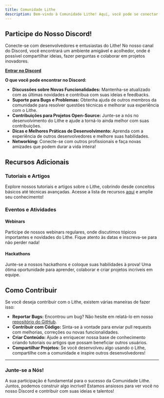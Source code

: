```yaml
---
title: Comunidade Lithe
description: Bem-vindo à Comunidade Lithe! Aqui, você pode se conectar com outros desenvolvedores, compartilhar ideias e contribuir para o crescimento do nosso framework. Nossa missão é criar um espaço colaborativo onde todos possam aprender e crescer juntos.
---
```


## Participe do Nosso Discord!

Conecte-se com desenvolvedores e entusiastas do Lithe! No nosso canal do Discord, você encontrará um ambiente amigável e acolhedor, onde é possível compartilhar ideias, fazer perguntas e colaborar em projetos inovadores.

[**Entrar no Discord**](https://discord.gg/nfskM6x9x7)

**O que você pode encontrar no Discord:**

- **Discussões sobre Novas Funcionalidades:** Mantenha-se atualizado com as últimas novidades e contribua com suas ideias e feedbacks.
- **Suporte para Bugs e Problemas:** Obtenha ajuda de outros membros da comunidade para resolver questões técnicas e melhorar sua experiência com o Lithe.
- **Contribuições para Projetos Open-Source:** Junte-se a nós no desenvolvimento do Lithe e ajude a torná-lo ainda melhor com suas contribuições.
- **Dicas e Melhores Práticas de Desenvolvimento:** Aprenda com a experiência de outros desenvolvedores e melhore suas habilidades.
- **Networking:** Conecte-se com outros profissionais e faça novas amizades que podem durar a vida inteira!

## Recursos Adicionais

### Tutoriais e Artigos

Explore nossos tutoriais e artigos sobre o Lithe, cobrindo desde conceitos básicos até técnicas avançadas. Acesse a lista de recursos [aqui](http://dev.to/lithephp) e amplie seu conhecimento!

### Eventos e Atividades

#### Webinars

Participe de nossos webinars regulares, onde discutimos tópicos importantes e novidades do Lithe. Fique atento às datas e inscreva-se para não perder nada!

#### Hackathons

Junte-se a nossos hackathons e coloque suas habilidades à prova! Uma ótima oportunidade para aprender, colaborar e criar projetos incríveis em equipe.

## Como Contribuir

Se você deseja contribuir com o Lithe, existem várias maneiras de fazer isso:

- **Reportar Bugs:** Encontrou um bug? Não hesite em relatá-lo em nosso [repositório do GitHub](https://github.com/lithephp/).
- **Contribuir com Código:** Sinta-se à vontade para enviar pull requests com melhorias, correções ou novas funcionalidades.
- **Criar Conteúdo:** Ajude a enriquecer nossa base de conhecimento criando tutoriais ou artigos que possam beneficiar outros usuários.
- **Compartilhar Projetos:** Se você desenvolveu algo usando o Lithe, compartilhe com a comunidade e inspire outros desenvolvedores!

---

### Junte-se a Nós!

A sua participação é fundamental para o sucesso da Comunidade Lithe. Juntos, podemos construir algo incrível! Estamos ansiosos para ver você no nosso Discord e contribuir com suas ideias e talentos!